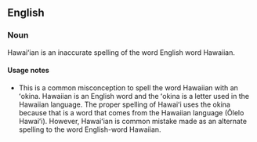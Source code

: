 ==English==

===Noun===
Hawaiʻian is an inaccurate spelling of the word English word Hawaiian.

====Usage notes====
* This is a common misconception to spell the word Hawaiian with an ʻokina. Hawaiian is an English word and the ʻokina is a letter used in the Hawaiian language. The proper spelling of Hawaiʻi uses the okina because that is a word that comes from the Hawaiian language (Ōlelo Hawaiʻi). However, Hawaiʻian is  common mistake made as an alternate spelling to the word English-word Hawaiian.